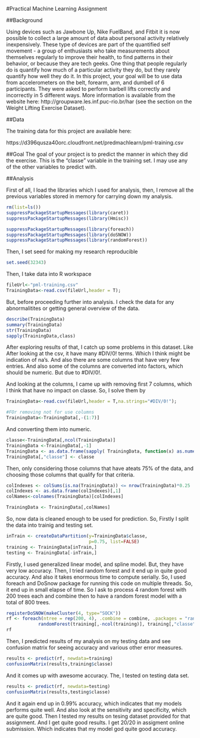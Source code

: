 #Practical Machine Learning Assignment

##Background

Using devices such as Jawbone Up, Nike FuelBand, and Fitbit it is now possible to collect a large amount of data about personal activity relatively inexpensively. These type of devices are part of the quantified self movement - a group of enthusiasts who take measurements about themselves regularly to improve their health, to find patterns in their behavior, or because they are tech geeks. One thing that people regularly do is quantify how much of a particular activity they do, but they rarely quantify how well they do it. In this project, your goal will be to use data from accelerometers on the belt, forearm, arm, and dumbell of 6 participants. They were asked to perform barbell lifts correctly and incorrectly in 5 different ways. More information is available from the website here: http://groupware.les.inf.puc-rio.br/har (see the section on the Weight Lifting Exercise Dataset). 

##Data 

The training data for this project are available here: 

https://d396qusza40orc.cloudfront.net/predmachlearn/pml-training.csv

##Goal
The goal of your project is to predict the manner in which they did the exercise. This is the "classe" variable in the training set. I may use any of the other variables to predict with.

##Analysis

First of all, I load the libraries which I used for analysis, then, I remove all the previous variables stored in memory for carrying down my analysis.

```r
rm(list=ls())
suppressPackageStartupMessages(library(caret))
suppressPackageStartupMessages(library(Hmisc))

suppressPackageStartupMessages(library(foreach))
suppressPackageStartupMessages(library(doSNOW))
suppressPackageStartupMessages(library(randomForest))
```

 Then, I set seed for making my research reproducible
 
```r
set.seed(32343)
```

Then, I take data into R workspace 
```r
fileUrl<-"pml-training.csv"
TrainingData<-read.csv(fileUrl,header = T);
```

But, before proceeding further into analysis. I check the data for any abnormalitites or getting general overview of the data.

```r
describe(TrainingData)
summary(TrainingData)
str(TrainingData)
sapply(TrainingData,class)
```

After exploring results of that, I catch up some problems in this dataset. Like After looking at the csv, it have many #DIV/0! terms. Which I think might be indication of na's. And also there are some columns that have very few entries. And also some of the columns are converted into factors, which should be numeric. But due to #DIV/0!. 

And looking at the columns, I came up with removing first 7 columns, which I think that have no impact on classe. So, I solve them by
```r
TrainingData<-read.csv(fileUrl,header = T,na.strings="#DIV/0!");

#FOr removing not for use columns
TrainingData<-TrainingData[,-(1:7)]

```

And converting them into numeric.

```r
classe<-TrainingData[,ncol(TrainingData)]
TrainingData <-TrainingData[,-1]
TrainingData <- as.data.frame(sapply( TrainingData, function(x) as.numeric(as.character(x))))
TrainingData[,"classe"] <- classe
```

Then, only considering those columns that have ateats 75% of the data, and choosing those columns that qualify for that criteria.

```r
colIndexes <- colSums(is.na(TrainingData)) <= nrow(TrainingData)*0.25
colIndexes <- as.data.frame(colIndexes)[,1]
colNames<-colnames(TrainingData)[colIndexes]

TrainingData <- TrainingData[,colNames]
```

So, now data is cleaned enough to be used for prediction. So, Firstly I split the data into trainig and testing set.
```r
inTrain <- createDataPartition(y=TrainingData$classe,
                               p=0.75, list=FALSE)
training <- TrainingData[inTrain,]
testing <- TrainingData[-inTrain,]
```

Firstly, I used generalized linear model, and spline model. But, they have very low accuracy. Then, I tried random forest and it end up in quite good accuracy. And also it takes enormous time to compute serially. So, I used foreach and DoSnow package for running this code on multiple threads. So, it end up in small elapse of time. So I ask to process 4 random forest with 200 trees each and combine then to have a random forest model with a total of 800 trees.

```r
registerDoSNOW(makeCluster(4, type="SOCK"))
rf <- foreach(ntree = rep(200, 4), .combine = combine, .packages = "randomForest") %dopar%
            randomForest(training[,-ncol(training)], training[,"classe"], ntree = ntree)
rf
```

Then, I predicted results of my analysis on my testing data and see confusion matrix for seeing accuracy and various other error measures.
```r
results <- predict(rf, newdata=training)
confusionMatrix(results,training$classe)
```

And it comes up with awesome accuracy. The, I tested on testing data set. 
```r
results <- predict(rf, newdata=testing)
confusionMatrix(results,testing$classe)
```

And it again end up in 0.99% accuracy, which indicates that my models performs quite well. And also look at the sensitivity and specificity, which are quite good. Then I tested my results on tesing dataset provided for that assignment. And I get quite good results. I get 20/20 in assigment online submission. Which indicates that my model god quite good accuracy. 
           